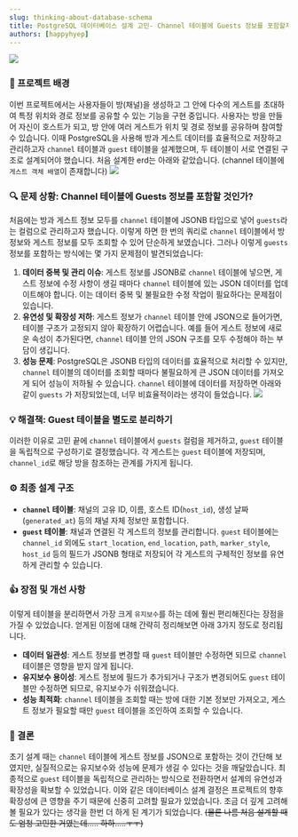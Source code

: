 ```yaml
---
slug: thinking-about-database-schema
title: PostgreSQL 데이터베이스 설계 고민- Channel 테이블에 Guests 정보를 포함할지
authors: [happyhyep]
---
```


![](https://velog.velcdn.com/images/happyhyep/post/8f5cdbc6-a655-401c-9230-a07ae886233f/image.png)
### 📝 프로젝트 배경
이번 프로젝트에서는 사용자들이 방(채널)을 생성하고 그 안에 다수의 게스트를 초대하여 특정 위치와 경로 정보를 공유할 수 있는 기능을 구현 중입니다. 사용자는 방을 만들어 자신이 호스트가 되고, 방 안에 여러 게스트가 위치 및 경로 정보를 공유하며 참여할 수 있습니다.
이때 PostgreSQL을 사용해 방과 게스트 데이터를 효율적으로 저장하고 관리하고자 `channel` 테이블과 `guest` 테이블을 설계했으며, 두 테이블이 서로 연결된 구조로 설계되어야 했습니다.
처음 설계한 erd는 아래와 같았습니다. (channel 테이블에 `게스트 객체 배열`이 존재합니다)
![](https://velog.velcdn.com/images/happyhyep/post/8723009a-5a14-4125-90d2-f4966ee8affa/image.png)
### 🔍 문제 상황: Channel 테이블에 Guests 정보를 포함할 것인가?
처음에는 방과 게스트 정보 모두를 `channel` 테이블에 JSONB 타입으로 넣어 `guests`라는 컬럼으로 관리하고자 했습니다. 이렇게 하면 한 번의 쿼리로 `channel` 테이블에서 방 정보와 게스트 정보를 모두 조회할 수 있어 단순하게 보였습니다. 그러나 이렇게 `guests` 정보를 포함하는 방식에는 몇 가지 문제점이 발견되었습니다:
1. **데이터 중복 및 관리 이슈**: 게스트 정보를 JSONB로 `channel` 테이블에 넣으면, 게스트 정보에 수정 사항이 생길 때마다 `channel` 테이블에 있는 JSON 데이터를 업데이트해야 합니다. 이는 데이터 중복 및 불필요한 수정 작업이 필요하다는 문제점이 있습니다.
2. **유연성 및 확장성 저하**: 게스트 정보가 `channel` 테이블 안에 JSON으로 들어가면, 테이블 구조가 고정되지 않아 확장하기 어렵습니다. 예를 들어 게스트 정보에 새로운 속성이 추가된다면, `channel` 테이블 안의 JSON 구조를 모두 수정해야 하는 부담이 생깁니다.
3. **성능 문제**: PostgreSQL은 JSONB 타입의 데이터를 효율적으로 처리할 수 있지만, `channel` 테이블의 데이터를 조회할 때마다 불필요하게 큰 JSON 데이터를 가져오게 되어 성능이 저하될 수 있습니다.
`channel` 테이블에 데이터를 저장하면 아래와 같이 `guests` 가 저장되었는데, 너무 비효율적이라는 생각이 들었습니다.
![](https://velog.velcdn.com/images/happyhyep/post/1d0a191f-5f5f-4dff-b9ae-3357f18f86f0/image.png)
### 💡 해결책: Guest 테이블을 별도로 분리하기
이러한 이유로 고민 끝에 `channel` 테이블에서 `guests` 컬럼을 제거하고, `guest` 테이블을 독립적으로 구성하기로 결정했습니다.
각 게스트는 `guest` 테이블에 저장되며, `channel_id`로 해당 방을 참조하는 관계를 가지게 됩니다.
### ⚙️ 최종 설계 구조
- **`channel` 테이블**: 채널의 고유 ID, 이름, 호스트 ID(`host_id`), 생성 날짜(`generated_at`) 등의 채널 자체 정보만 포함합니다.
- **`guest` 테이블**: 채널과 연결된 각 게스트의 정보를 관리합니다. `guest` 테이블에는 `channel_id` 외에도 `start_location`, `end_location`, `path`, `marker_style`, `host_id` 등의 필드가 JSONB 형태로 저장되어 각 게스트의 구체적인 정보를 유연하게 관리할 수 있습니다.
###  👍 장점 및 개선 사항
이렇게 테이블을 분리하면서 가장 크게 `유지보수`를 하는 데에 훨씬 편리해진다는 장점을 가질 수 있었습니다. 얻게된 이점에 대해 간략히 정리해보면 아래 3가지 정도로 정리됩니다.
- **데이터 일관성**: 게스트 정보를 변경할 때 `guest` 테이블만 수정하면 되므로 `channel` 테이블은 영향을 받지 않게 됩니다.
- **유지보수 용이성**: 게스트 정보에 필드가 추가되거나 구조가 변경되어도 `guest` 테이블만 수정하면 되므로, 유지보수가 쉬워졌습니다.
- **성능 최적화**: `channel` 테이블을 조회할 때는 방에 대한 기본 정보만 가져오고, 게스트 정보가 필요할 때만 `guest` 테이블을 조인하여 조회할 수 있습니다.
### 📌 결론
초기 설계 때는 `channel` 테이블에 게스트 정보를 JSON으로 포함하는 것이 간단해 보였지만, 실질적으로는 유지보수와 성능에 문제가 생길 수 있다는 것을 깨달았습니다. 최종적으로 `guest` 테이블을 독립적으로 관리하는 방식으로 전환하면서 설계의 유연성과 확장성을 확보할 수 있었습니다.
이와 같은 데이터베이스 설계 결정은 프로젝트의 향후 확장성에 큰 영향을 주기 때문에 신중히 고려할 필요가 있었습니다. 조금 더 깊게 고려해볼 필요가 있다는 생각을 한번 더 하게 된 계기가 되었습니다. ~~(물론 나름 처음 설계할 때도 엄청 고민한 거였는데..... 하하.....ㅜㅜ)~~